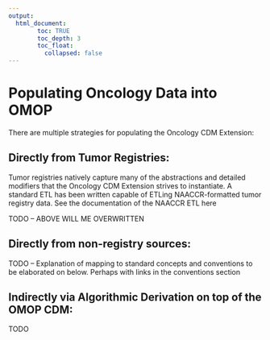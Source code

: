 ```yaml
---
output: 
  html_document:
        toc: TRUE
        toc_depth: 3
        toc_float:
          collapsed: false
---
```

# Populating Oncology Data into OMOP

There are multiple strategies for populating the Oncology CDM Extension:

## Directly from Tumor Registries: 

Tumor registries natively capture many of the abstractions and detailed modifiers that the Oncology CDM Extension strives to instantiate. A standard ETL has been written capable of ETLing NAACCR-formatted tumor registry data. See the documentation of the NAACCR ETL here

TODO -- ABOVE WILL ME OVERWRITTEN 

## Directly from non-registry sources: 

TODO -- Explanation of mapping to standard concepts and conventions to be elaborated on below. Perhaps with links in the conventions section


## Indirectly via Algorithmic Derivation on top of the OMOP CDM:
TODO